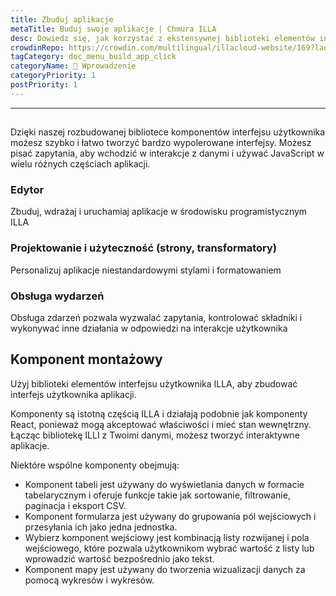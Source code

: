 ```yaml
---
title: Zbuduj aplikacje
metaTitle: Buduj swoje aplikacje | Chmura ILLA
desc: Dowiedz się, jak korzystać z ekstensywnej biblioteki elementów interfejsu użytkownika ILLA Cloud, aby zbudować w ciągu kilku minut bardzo wypolerowane interfejsy dla Twoich aplikacji.
crowdinRepo: https://crowdin.com/multilingual/illacloud-website/169?languages=pl&filter=basic&value=0
tagCategory: doc_menu_build_app_click
categoryName: 👋 Wprowadzenie
categoryPriority: 1
postPriority: 1
---
```


* * *

## <h2 hidden>Zbuduj swoje aplikacje</h2>

Dzięki naszej rozbudowanej bibliotece komponentów interfejsu użytkownika możesz szybko i łatwo tworzyć bardzo wypolerowane interfejsy. Możesz pisać zapytania, aby wchodzić w interakcje z danymi i używać JavaScript w wielu różnych częściach aplikacji.

### Edytor

Zbuduj, wdrażaj i uruchamiaj aplikacje w środowisku programistycznym ILLA

### Projektowanie i użyteczność (strony, transformatory)

Personalizuj aplikacje niestandardowymi stylami i formatowaniem

### Obsługa wydarzeń

Obsługa zdarzeń pozwala wyzwalać zapytania, kontrolować składniki i wykonywać inne działania w odpowiedzi na interakcje użytkownika

## Komponent montażowy

Użyj biblioteki elementów interfejsu użytkownika ILLA, aby zbudować interfejs użytkownika aplikacji.

Komponenty są istotną częścią ILLA i działają podobnie jak komponenty React, ponieważ mogą akceptować właściwości i mieć stan wewnętrzny. Łącząc bibliotekę ILLI z Twoimi danymi, możesz tworzyć interaktywne aplikacje.

Niektóre wspólne komponenty obejmują:

-   Komponent tabeli jest używany do wyświetlania danych w formacie tabelarycznym i oferuje funkcje takie jak sortowanie, filtrowanie, paginacja i eksport CSV.
-   Komponent formularza jest używany do grupowania pól wejściowych i przesyłania ich jako jedna jednostka.
-   Wybierz komponent wejściowy jest kombinacją listy rozwijanej i pola wejściowego, które pozwala użytkownikom wybrać wartość z listy lub wprowadzić wartość bezpośrednio jako tekst.
-   Komponent mapy jest używany do tworzenia wizualizacji danych za pomocą wykresów i wykresów.

